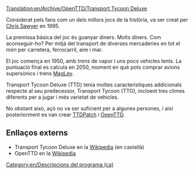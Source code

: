 [[Translation:en/Archive/OpenTTD/Transport Tycoon Deluxe]]

[[Category:en/Descripcions del programa (ca)]]

Considerat pels fans com un dels millors jocs de la història, va ser creat per [http://www.chrissawyer.com Chris Sawyer] en 1995.

La premissa bàsica del joc és guanyar diners. Molts diners. Com aconseguir-ho? Per mitjà del transport de diverses mercaderies en tot el món per carretera, ferrocarril, aire i mar.

El joc comença en 1950, amb trens de vapor i uns pocs vehicles lents. La puntuació final es calcula en 2050, moment en què pots comprar avions supersònics i trens [[en/Ca/MagLev|MagLev]].

Transport Tycoon Deluxe (TTD) tenia moltes característiques addicionals respecte al seu predecessor, Transport Tycoon (TTO), incloent tres climes diferents per a jugar i més varietat de vehicles.

No obstant això, açò no va ser suficient per a algunes persones, i així posteriorment es van crear [[en/Ca/TTDPatch|TTDPatch]] i [[ca/Manual/Main Page|OpenTTD]].

==Enllaços externs==
* Transport Tycoon Deluxe en la [http://es.wikipedia.org/wiki/Transport_Tycoon Wikipedia] (en castellà)
* OpenTTD en la [http://ca.wikipedia.org/wiki/OpenTTD Wikipedia]